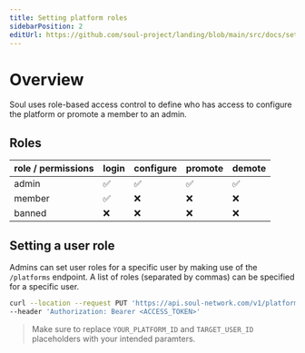 ```yaml
---
title: Setting platform roles
sidebarPosition: 2
editUrl: https://github.com/soul-project/landing/blob/main/src/docs/setting-platform-roles.mdx
---
```


# Overview

Soul uses role-based access control to define who has access to configure the platform or promote a member to an admin.

## Roles

| role / permissions | login | configure | promote | demote |
| ------------------ | ----- | --------- | ------- | ------ |
| admin              | ✅    | ✅        | ✅      | ✅     |
| member             | ✅    | ❌        | ❌      | ❌     |
| banned             | ❌    | ❌        | ❌      | ❌     |

## Setting a user role

Admins can set user roles for a specific user by making use of the `/platforms` endpoint.
A list of roles (separated by commas) can be specified for a specific user.

```bash
curl --location --request PUT 'https://api.soul-network.com/v1/platforms/<YOUR_PLATFORM_ID>/users/<TARGET_USER_ID>?roles=admin,member' \
--header 'Authorization: Bearer <ACCESS_TOKEN>'
```

> Make sure to replace `YOUR_PLATFORM_ID` and `TARGET_USER_ID` placeholders with your intended paramters.
